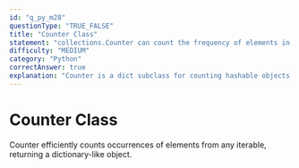 ```yaml
---
id: "q_py_m28"
questionType: "TRUE_FALSE"
title: "Counter Class"
statement: "collections.Counter can count the frequency of elements in any iterable."
difficulty: "MEDIUM"
category: "Python"
correctAnswer: true
explanation: "Counter is a dict subclass for counting hashable objects. It accepts any iterable and creates a dictionary of element frequencies."
---
```


# Counter Class

Counter efficiently counts occurrences of elements from any iterable, returning a dictionary-like object.
